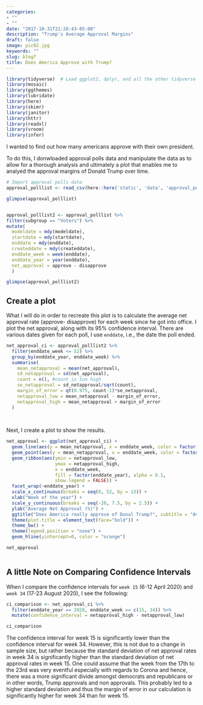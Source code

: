 ```yaml
---
categories:
- ""
- ""
date: "2017-10-31T21:28:43-05:00"
description: "Trump's Average Approval Margins"
draft: false
image: pic02.jpg
keywords: ""
slug: blog7
title: Does America Approve with Trump?
---
```


```r
library(tidyverse)  # Load ggplot2, dplyr, and all the other tidyverse packages
library(mosaic)
library(ggthemes)
library(lubridate)
library(here)
library(skimr)
library(janitor)
library(httr)
library(readxl)
library(vroom)
library(infer)
```

I wanted to find out how many americans approve with their own president. 

To do this, I donwloaded approval polls data and manipulate the data as to allow for a thorough analysis and ultimately a plot that enables me to analyed the approval margins of Donald Trump over time. 

```r
# Import approval polls data
approval_polllist <- read_csv(here::here('static', 'data', 'approval_polllist.csv'))

glimpse(approval_polllist)


approval_polllist2 <- approval_polllist %>%
filter(subgroup == "Voters") %>% 
mutate(
  modeldate = mdy(modeldate),
  startdate = mdy(startdate),
  enddate = mdy(enddate),
  createddate = mdy(createddate),
  enddate_week = week(enddate),
  enddate_year = year(enddate),
  net_approval = approve - disapprove
  )

glimpse(approval_polllist2)
```

## Create a plot

What I will do in order to recreate this plot is to calculate the average net approval rate (approve- disapprove) for each week since he got into office. I plot the net approval, along with its 95% confidence interval. There are various dates given for each poll, I use `enddate`, i.e., the date the poll ended.

```r

net_approval_ci <- approval_polllist2 %>% 
  filter(enddate_week <= 52) %>% 
  group_by(enddate_year, enddate_week) %>% 
  summarise(
    mean_netapproval = mean(net_approval),
    sd_netapproval = sd(net_approval),
    count = n(), #count is too high
    se_netapproval = sd_netapproval/sqrt(count),
    margin_of_error = qt(0.975, count-1)*se_netapproval, 
    netapproval_low = mean_netapproval - margin_of_error,
    netapproval_high = mean_netapproval + margin_of_error
  )
  
    
```

Next, I create a plot to show the results.

```r

net_approval <- ggplot(net_approval_ci) +
  geom_line(aes(y = mean_netapproval, x = enddate_week, color = factor(enddate_year))) +
  geom_point(aes(y = mean_netapproval, x = enddate_week, color = factor(enddate_year)), size=1) +
  geom_ribbon(aes(ymin = netapproval_low, 
                  ymax = netapproval_high, 
                  x = enddate_week, 
                  fill = factor(enddate_year), alpha = 0.1,
                  show.legend = FALSE)) +
  facet_wrap(~enddate_year) +
  scale_x_continuous(breaks = seq(0, 52, by = 13)) +
  xlab("Week of the year") +
  scale_y_continuous(breaks = seq(-20, 7.5, by = 2.5)) +
  ylab("Average Net Approval (%)") +
  ggtitle("Does America really approve of Donal Trump?", subtitle = "Average Weekly Net Approval Margins of various polls") +
  theme(plot.title = element_text(face="bold")) +
  theme_bw() +
  theme(legend.position = "none") +
  geom_hline(yintercept=0, color = "orange")

net_approval
    
```

## A little Note on Comparing Confidence Intervals

When I compare the confidence intervals for `week 15` (6-12 April 2020) and `week 34` (17-23 August 2020), I see the following:

```r

ci_comparison <- net_approval_ci %>% 
  filter(enddate_year == 2020, enddate_week == c(15, 34)) %>% 
  mutate(confidence_interval = netapproval_high - netapproval_low)

ci_comparison
```

The confidence interval for week 15 is significantly lower than the confidence interval for week 34. However, this is not due to a change in sample size, but rather because the standard deviation of net approval rates in week 34 is significantly higher than the standard deviation of net approval rates in week 15. One could assume that the week from the 17th to the 23rd was very eventful especially with regards to Corona and hence, there was a more significant divide amongst democrats and republicans or in other words, Trump approvals and non approvals. This probably led to a higher standard deviation and thus the margin of error in our calculation is significantly higher for week 34 than for week 15. 